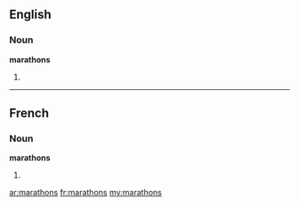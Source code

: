 ==English==

===Noun===
'''marathons'''

# {{plural of|[[marathon]]}}

----

==French==

===Noun===
'''marathons''' {{m|p}}

# {{plural of|[[marathon#French|marathon]]|lang=fr}}

[[ar:marathons]]
[[fr:marathons]]
[[my:marathons]]